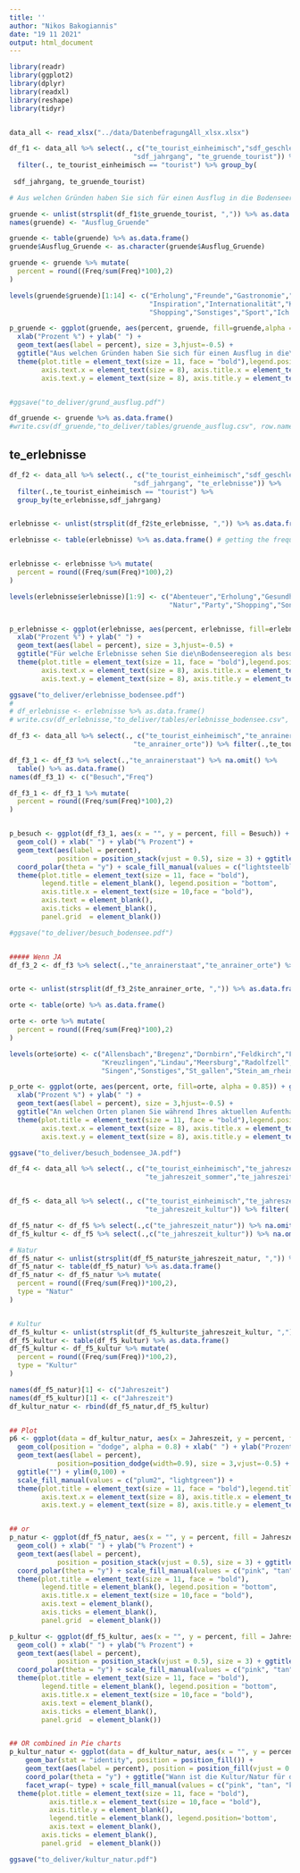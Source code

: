 ```yaml
---
title: ''
author: "Nikos Bakogiannis"
date: "19 11 2021"
output: html_document
---
```


```r
library(readr)
library(ggplot2)
library(dplyr)
library(readxl)
library(reshape)
library(tidyr)


data_all <- read_xlsx("../data/DatenbefragungAll_xlsx.xlsx")

df_f1 <- data_all %>% select(., c("te_tourist_einheimisch","sdf_geschlecht",
                               "sdf_jahrgang", "te_gruende_tourist")) %>%
  filter(., te_tourist_einheimisch == "tourist") %>% group_by(
    
 sdf_jahrgang, te_gruende_tourist)

# Aus welchen Gründen haben Sie sich für einen Ausflug in die Bodenseeregion entschieden?

gruende <- unlist(strsplit(df_f1$te_gruende_tourist, ",")) %>% as.data.frame()
names(gruende) <- "Ausflug_Gruende"

gruende <- table(gruende) %>% as.data.frame()
gruende$Ausflug_Gruende <- as.character(gruende$Ausflug_Gruende)

gruende <- gruende %>% mutate(
  percent = round((Freq/sum(Freq)*100),2)
)

levels(gruende$gruende)[1:14] <- c("Erholung","Freunde","Gastronomie","Gesundheit","Gewohnheit",
                                   "Inspiration","Internationalität","Kultur","Nähe","Natur",
                                   "Shopping","Sonstiges","Sport","Ich weiss nicht") 

p_gruende <- ggplot(gruende, aes(percent, gruende, fill=gruende,alpha = 0.85)) + geom_col()  + 
  xlab("Prozent %") + ylab(" ") +
  geom_text(aes(label = percent), size = 3,hjust=-0.5) +  
  ggtitle("Aus welchen Gründen haben Sie sich für einen Ausflug in die\nBodenseeregion entschieden?") + xlim(0,30) + 
  theme(plot.title = element_text(size = 11, face = "bold"),legend.position="none",
        axis.text.x = element_text(size = 8), axis.title.x = element_text(size = 10,face = "bold"),
        axis.text.y = element_text(size = 8), axis.title.y = element_text(size = 10,face = "bold")) 


#ggsave("to_deliver/grund_ausflug.pdf")

df_gruende <- gruende %>% as.data.frame()
#write.csv(df_gruende,"to_deliver/tables/gruende_ausflug.csv", row.names = F)
```

## te_erlebnisse
```r
df_f2 <- data_all %>% select(., c("te_tourist_einheimisch","sdf_geschlecht",
                               "sdf_jahrgang", "te_erlebnisse")) %>%
  filter(.,te_tourist_einheimisch == "tourist") %>% 
  group_by(te_erlebnisse,sdf_jahrgang)


erlebnisse <- unlist(strsplit(df_f2$te_erlebnisse, ",")) %>% as.data.frame()

erlebnisse <- table(erlebnisse) %>% as.data.frame() # getting the frequencies


erlebnisse <- erlebnisse %>% mutate(
  percent = round((Freq/sum(Freq)*100),2)
)

levels(erlebnisse$erlebnisse)[1:9] <- c("Abenteuer","Erholung","Gesundheit","Kultur",
                                        "Natur","Party","Shopping","Sonstiges","Sport")


p_erlebnisse <- ggplot(erlebnisse, aes(percent, erlebnisse, fill=erlebnisse,alpha = 0.85)) + geom_col()  + 
  xlab("Prozent %") + ylab(" ") +
  geom_text(aes(label = percent), size = 3,hjust=-0.5) +  
  ggtitle("Für welche Erlebnisse sehen Sie die\nBodenseeregion als besonders geeignet an?") + xlim(0,30) + 
  theme(plot.title = element_text(size = 11, face = "bold"),legend.position="none",
        axis.text.x = element_text(size = 8), axis.title.x = element_text(size = 10,face = "bold"),
        axis.text.y = element_text(size = 8), axis.title.y = element_text(size = 10,face = "bold")) 

ggsave("to_deliver/erlebnisse_bodensee.pdf")
# 
# df_erlebnisse <- erlebnisse %>% as.data.frame()
# write.csv(df_erlebnisse,"to_deliver/tables/erlebnisse_bodensee.csv", row.names = F)
```

```r
df_f3 <- data_all %>% select(., c("te_tourist_einheimisch","te_anrainerstaat",
                               "te_anrainer_orte")) %>% filter(.,te_tourist_einheimisch=="tourist")

df_f3_1 <- df_f3 %>% select(.,"te_anrainerstaat") %>% na.omit() %>%
  table() %>% as.data.frame()
names(df_f3_1) <- c("Besuch","Freq")

df_f3_1 <- df_f3_1 %>% mutate(
  percent = round((Freq/sum(Freq)*100),2)
)


p_besuch <- ggplot(df_f3_1, aes(x = "", y = percent, fill = Besuch)) +
  geom_col() + xlab(" ") + ylab("% Prozent") +
  geom_text(aes(label = percent),
            position = position_stack(vjust = 0.5), size = 3) + ggtitle("Planen Sie während Ihres aktuellen Aufenthalts einen Besuch\nin einem anderen Anrainerstaat des Bodensees?") + 
  coord_polar(theta = "y") + scale_fill_manual(values = c("lightsteelblue2", "lightpink2")) + 
  theme(plot.title = element_text(size = 11, face = "bold"),
        legend.title = element_blank(), legend.position = "bottom",
        axis.title.x = element_text(size = 10,face = "bold"),
        axis.text = element_blank(),
        axis.ticks = element_blank(),
        panel.grid  = element_blank())

#ggsave("to_deliver/besuch_bodensee.pdf")


##### Wenn JA
df_f3_2 <- df_f3 %>% select(.,"te_anrainerstaat","te_anrainer_orte") %>% na.omit()


orte <- unlist(strsplit(df_f3_2$te_anrainer_orte, ",")) %>% as.data.frame()

orte <- table(orte) %>% as.data.frame()

orte <- orte %>% mutate(
  percent = round((Freq/sum(Freq)*100),2)
)

levels(orte$orte) <- c("Allensbach","Bregenz","Dornbirn","Feldkirch","Friedrichshafen","Konstanz",
                       "Kreuzlingen","Lindau","Meersburg","Radolfzell","Ravensburg","Romanshorn",
                       "Singen","Sonstiges","St_gallen","Stein_am_rhein","Überlingen","Winterthur")

p_orte <- ggplot(orte, aes(percent, orte, fill=orte, alpha = 0.85)) + geom_col()  + 
  xlab("Prozent %") + ylab(" ") +
  geom_text(aes(label = percent), size = 3,hjust=-0.5) +  
  ggtitle("An welchen Orten planen Sie während Ihres aktuellen Aufenthalts\neinen Besuch nin einem anderen Anrainerstaat des Bodensees?") + xlim(0,30) + 
  theme(plot.title = element_text(size = 11, face = "bold"),legend.position="none",
        axis.text.x = element_text(size = 8), axis.title.x = element_text(size = 10,face = "bold"),
        axis.text.y = element_text(size = 8), axis.title.y = element_text(size = 10,face = "bold"))

ggsave("to_deliver/besuch_bodensee_JA.pdf")
```

```r
df_f4 <- data_all %>% select(., c("te_tourist_einheimisch","te_jahreszeit_fruehling",
                                  "te_jahreszeit_sommer","te_jahreszeit_herbst","te_jahreszeit_winter")) %>% filter(.,te_tourist_einheimisch == "tourist")


df_f5 <- data_all %>% select(., c("te_tourist_einheimisch","te_jahreszeit_natur",
                                  "te_jahreszeit_kultur")) %>% filter(.,te_tourist_einheimisch == "tourist")

df_f5_natur <- df_f5 %>% select(.,c("te_jahreszeit_natur")) %>% na.omit()
df_f5_kultur <- df_f5 %>% select(.,c("te_jahreszeit_kultur")) %>% na.omit()

# Natur
df_f5_natur <- unlist(strsplit(df_f5_natur$te_jahreszeit_natur, ",")) %>% as.data.frame()
df_f5_natur <- table(df_f5_natur) %>% as.data.frame()
df_f5_natur <- df_f5_natur %>% mutate(
  percent = round((Freq/sum(Freq))*100,2),
  type = "Natur"
)


# Kultur
df_f5_kultur <- unlist(strsplit(df_f5_kultur$te_jahreszeit_kultur, ",")) %>% as.data.frame()
df_f5_kultur <- table(df_f5_kultur) %>% as.data.frame()
df_f5_kultur <- df_f5_kultur %>% mutate(
  percent = round((Freq/sum(Freq))*100,2),
  type = "Kultur"
)

names(df_f5_natur)[1] <- c("Jahreszeit")
names(df_f5_kultur)[1] <- c("Jahreszeit")
df_kultur_natur <- rbind(df_f5_natur,df_f5_kultur)


## Plot
p6 <- ggplot(data = df_kultur_natur, aes(x = Jahreszeit, y = percent, fill = type)) +
  geom_col(position = "dodge", alpha = 0.8) + xlab(" ") + ylab("Prozent %") +
  geom_text(aes(label = percent),
            position=position_dodge(width=0.9), size = 3,vjust=-0.5) +
  ggtitle("") + ylim(0,100) +
  scale_fill_manual(values = c("plum2", "lightgreen")) + 
  theme(plot.title = element_text(size = 11, face = "bold"),legend.title = element_blank(), legend.position="bottom",
        axis.text.x = element_text(size = 8), axis.title.x = element_text(size = 10,face = "bold"),
        axis.text.y = element_text(size = 8), axis.title.y = element_text(size = 10,face = "bold"))


## or 
p_natur <- ggplot(df_f5_natur, aes(x = "", y = percent, fill = Jahreszeit)) +
  geom_col() + xlab(" ") + ylab("% Prozent") +
  geom_text(aes(label = percent),
            position = position_stack(vjust = 0.5), size = 3) + ggtitle("Wann ist die Natur für den Aufenthalt in\nder Bodenseeregion besonders wichtig?") + 
  coord_polar(theta = "y") + scale_fill_manual(values = c("pink", "tan", "khaki","gray93","lightcoral","gray70")) + 
  theme(plot.title = element_text(size = 11, face = "bold"),
        legend.title = element_blank(), legend.position = "bottom",
        axis.title.x = element_text(size = 10,face = "bold"),
        axis.text = element_blank(),
        axis.ticks = element_blank(),
        panel.grid  = element_blank())

p_kultur <- ggplot(df_f5_kultur, aes(x = "", y = percent, fill = Jahreszeit)) +
  geom_col() + xlab(" ") + ylab("% Prozent") +
  geom_text(aes(label = percent),
            position = position_stack(vjust = 0.5), size = 3) + ggtitle("Wann ist die Kultur für den Aufenthalt in\nder Bodenseeregion besonders wichtig?") + 
  coord_polar(theta = "y") + scale_fill_manual(values = c("pink", "tan", "khaki","gray93","lightcoral","gray70")) + 
  theme(plot.title = element_text(size = 11, face = "bold"),
        legend.title = element_blank(), legend.position = "bottom",
        axis.title.x = element_text(size = 10,face = "bold"),
        axis.text = element_blank(),
        axis.ticks = element_blank(),
        panel.grid  = element_blank())


## OR combined in Pie charts
p_kultur_natur <- ggplot(data = df_kultur_natur, aes(x = "", y = percent, fill = Jahreszeit )) + 
    geom_bar(stat = "identity", position = position_fill()) +
    geom_text(aes(label = percent), position = position_fill(vjust = 0.5), size = 3) +
    coord_polar(theta = "y") + ggtitle("Wann ist die Kultur/Natur für den Aufenthalt in der Bodenseeregion\nbesonders wichtig?") +  ylab("% Prozent") + 
    facet_wrap(~ type) + scale_fill_manual(values = c("pink", "tan", "khaki","gray93","lightcoral","gray70")) +
  theme(plot.title = element_text(size = 11, face = "bold"),
          axis.title.x = element_text(size = 10,face = "bold"),
          axis.title.y = element_blank(),
          legend.title = element_blank(), legend.position='bottom',
          axis.text = element_blank(),
        axis.ticks = element_blank(),
        panel.grid  = element_blank()) 

ggsave("to_deliver/kultur_natur.pdf")
    
```





